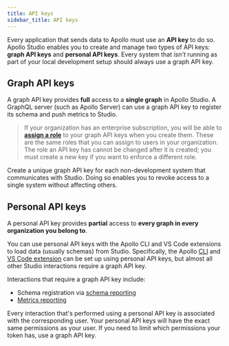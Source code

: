 ```yaml
---
title: API keys
sidebar_title: API keys
---
```



Every application that sends data to Apollo must use an **API key** to do so. Apollo Studio enables you to create and manage two types of API keys: **graph API keys** and **personal API keys**. Every system that _isn't_ running as part of your local development setup should always use a graph API key.

## Graph API keys

A graph API key provides **full** access to a **single graph** in Apollo Studio. A GraphQL server (such as Apollo Server) can use a graph API key to register its schema and push metrics to Studio.

> If your organization has an enterprise subscription, you will be able to [**assign a role**](/org/members/#member-roles) to your graph API keys when you create them. These are the same roles that you can assign to users in your organization. The role an API key has cannot be changed after it is created; you must create a new key if you want to enforce a different role.

Create a unique graph API key for each non-development system that communicates with Studio. Doing so enables you to revoke access to a single system without affecting others.

<ObtainGraphApiKey />

## Personal API keys

A personal API key provides **partial** access to **every graph in every organization you belong to**.

You can use personal API keys with the Apollo CLI and VS Code extensions to load data (usually schemas) from Studio.
Specifically, the Apollo [CLI](https://www.apollographql.com/docs/devtools/cli/) and [VS Code extension](https://www.apollographql.com/docs/devtools/editor-plugins/) can be set up using personal API keys, but almost all other Studio interactions require a graph API key.



Interactions that require a graph API key include:

* Schema registration via [schema reporting](../schema/schema-reporting/)
* [Metrics reporting](../setup-analytics/)


Every interaction that's performed using a personal API key is associated with the corresponding user. Your personal API keys will have the exact same permissions as your user. If you need to limit which permissions your token has, use a graph API key.

<ObtainPersonalApiKey />
